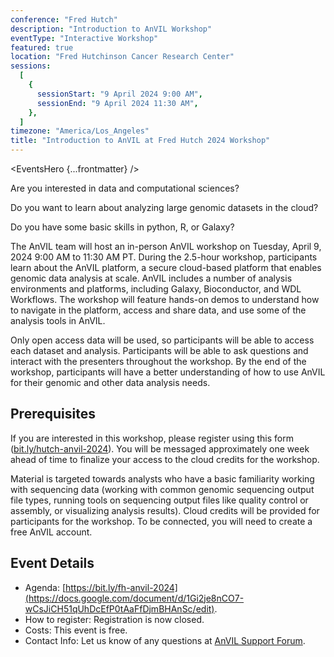 ```yaml
---
conference: "Fred Hutch"
description: "Introduction to AnVIL Workshop"
eventType: "Interactive Workshop"
featured: true
location: "Fred Hutchinson Cancer Research Center"
sessions:
  [
    {
      sessionStart: "9 April 2024 9:00 AM",
      sessionEnd: "9 April 2024 11:30 AM",
    },
  ]
timezone: "America/Los_Angeles"
title: "Introduction to AnVIL at Fred Hutch 2024 Workshop"
---
```


<EventsHero {...frontmatter} />

Are you interested in data and computational sciences?

Do you want to learn about analyzing large genomic datasets in the cloud?

Do you have some basic skills in python, R, or Galaxy?

The AnVIL team will host an in-person AnVIL workshop on Tuesday, April 9, 2024 9:00 AM to 11:30 AM PT. During the 2.5-hour workshop, participants learn about the AnVIL platform, a secure cloud-based platform that enables genomic data analysis at scale. AnVIL includes a number of analysis environments and platforms, including Galaxy, Bioconductor, and WDL Workflows. The workshop will feature hands-on demos to understand how to navigate in the platform, access and share data, and use some of the analysis tools in AnVIL.

Only open access data will be used, so participants will be able to access each dataset and analysis. Participants will be able to ask questions and interact with the presenters throughout the workshop. By the end of the workshop, participants will have a better understanding of how to use AnVIL for their genomic and other data analysis needs.

## Prerequisites

If you are interested in this workshop, please register using this form ([bit.ly/hutch-anvil-2024](https://docs.google.com/forms/d/e/1FAIpQLSem811mX2g0-wdoABAvf2U34afdXSYdyFtXl6zsgAUeYsnDpw/viewform)). You will be messaged approximately one week ahead of time to finalize your access to the cloud credits for the workshop.

Material is targeted towards analysts who have a basic familiarity working with sequencing data (working with common genomic sequencing output file types, running tools on sequencing output files like quality control or assembly, or visualizing analysis results). Cloud credits will be provided for participants for the workshop. To be connected, you will need to create a free AnVIL account.

## Event Details

- Agenda: [https://bit.ly/fh-anvil-2024](https://docs.google.com/document/d/1Gi2je8nCO7-wCsJiCH51qUhDcEfP0tAaFfDjmBHAnSc/edit).
- How to register: Registration is now closed.
- Costs: This event is free.
- Contact Info: Let us know of any questions at [AnVIL Support Forum]({anvilHelpURL}).
